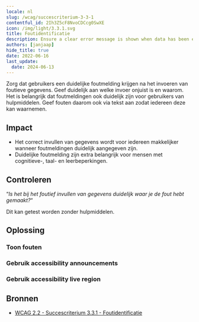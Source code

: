 ```yaml
---
locale: nl
slug: /wcag/succescriterium-3-3-1
contentful_id: 2Ih3Z5cF8NvoCDCcg0SwXE
icon: /img/light/3.3.1.svg
title: Foutidentificatie
description: Ensure a clear error message is shown when data has been entered incorrectly.
authors: [janjaap]
hide_title: true
date: 2022-06-16
last_update:
  date: 2024-06-13
---
```


<Hero
  title="Foutidentificatie"
  image="/img/light/3.3.1.svg"
  alt="WCAG 3.3.1 - Logo"
  prefix="Succescriterium 3.3.1"
  suffix="Niveau A"
/>

Zorg dat gebruikers een duidelijke foutmelding krijgen na het invoeren van foutieve gegevens. Geef duidelijk aan welke invoer onjuist is en waarom. Het is belangrijk dat foutmeldingen ook duidelijk zijn voor gebruikers van hulpmiddelen. Geef fouten daarom ook via tekst aan zodat iedereen deze kan waarnemen.

## Impact

- Het correct invullen van gegevens wordt voor iedereen makkelijker wanneer foutmeldingen duidelijk aangegeven zijn.
- Duidelijke foutmelding zijn extra belangrijk voor mensen met cognitieve-, taal- en leerbeperkingen.

## Controleren

“*Is het bij het foutief invullen van gegevens duidelijk waar je de fout hebt gemaakt?*“

Dit kan getest worden zonder hulpmiddelen.

## Oplossing

### Toon fouten

<CodeSample id="input-errors" locale="nl"/>

### Gebruik accessibility announcements

<CodeSample id="accessibility-announcement" locale="nl"/>

### Gebruik accessibility live region

<CodeSample id="accessibility-live-region" locale="nl"/>

## Bronnen

- [WCAG 2.2 - Succescriterium 3.3.1 - Foutidentificatie](https://www.w3.org/Translations/WCAG22-nl/#foutidentificatie)
